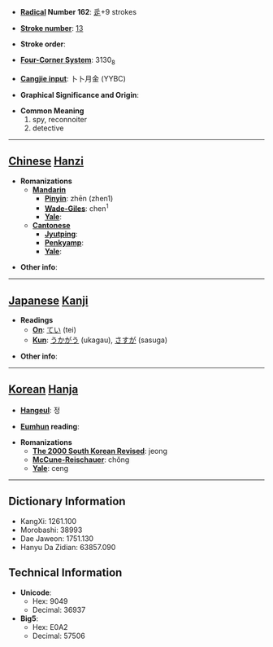* '''[[Wiktionary:Chinese radical index| Radical]] Number 162''': [[Wiktionary:Chinese radical index 辵|辵]]+9 strokes

* '''[[Wiktionary:Chinese total strokes index|Stroke number]]''': [[Wiktionary:Chinese total strokes index 13|13]]

* '''Stroke order''': 

* '''[[Wiktionary:Chinese four corner index|Four-Corner System]]''': 3130<sub>8</sub>

* '''[[Wiktionary:Chinese Cangjie index|Cangjie input]]''': 卜卜月金 (YYBC)

* '''Graphical Significance and Origin''': 

* '''Common Meaning'''
*#spy, reconnoiter
*# detective


----

== [[Chinese]] [[Hanzi]] ==

* '''Romanizations'''
** '''[[Mandarin]]'''
*** '''[[Pinyin]]''': zhēn (zhen1)
*** '''[[Wade-Giles]]''': chen<sup>1</sup>
*** '''[[Yale]]''': 
** '''[[Cantonese]]'''
*** '''[[Jyutping]]''':
*** '''[[Penkyamp]]''': 
*** '''[[Yale]]''': 

* '''Other info''': 

----

== [[Japanese]] [[Kanji]] ==

* '''Readings'''
** '''[[On]]''': [[てい]] (tei)
** '''[[Kun]]''': [[うかがう]] (ukagau), [[さすが]] (sasuga)

* '''Other info''':  

----

== [[Korean]] [[Hanja]] ==

* '''[[Hangeul]]''': 정

* '''[[Eumhun]] reading''': 

* '''Romanizations'''
** '''[[The 2000 South Korean Revised Romanization|The 2000 South Korean Revised]]''': jeong
** '''[[McCune-Reischauer]]''': chŏng
** '''[[Yale]]''': ceng

----

== Dictionary Information ==

* KangXi: 1261.100
* Morobashi: 38993
* Dae Jaweon: 1751.130
* Hanyu Da Zidian: 63857.090

== Technical Information ==

* '''Unicode''':
** Hex: 9049
** Decimal: 36937
* '''Big5''':
** Hex: E0A2
** Decimal: 57506